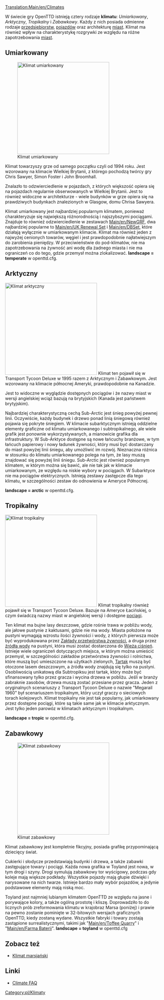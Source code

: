 [[Translation:Main/en/Climates]]{{en/-}}{{pl/Spis treści}}

W świecie gry OpenTTD istnieją cztery rodzaje '''klimatu''': ''Umiarkowany'', ''Arktyczny'', ''Tropikalny'' i ''Zabawkowy''. Każdy z nich posiada odmienne rodzaje [[Main/pl/Przedsiębiorstwa|przedsiębiorstw]], [[Main/pl/Pojazdy|pojazdów]] oraz architekturę [[Main/pl/Miasta|miast]]. Klimat ma również wpływ na charakterystykę rozgrywki ze względu na różne zapotrzebowania [[Main/pl/Miasta|miast]].

==Umiarkowany==
[[File:en/Temperatescreenshot.png|thumb|left|300px|Klimat umiarkowany]]

Klimat towarzyszy grze od samego początku czyli od 1994 roku. Jest wzorowany na klimacie Wielkiej Brytanii, z którego pochodzą twórcy gry Chris Sawyer, Simon Foster i John Broomhall.

Znalazło to odzwierciedlenie w pojazdach, z których większość opiera się na pojazdach regularnie obserwowanych w Wielkiej Brytanii. Jest to również widoczne w architekturze - wiele budynków w grze opiera się na prawdziwych budynkach znalezionych w Glasgow, domu Chrisa Sawyera.

Klimat umiarkowany jest najbardziej popularnym klimatem, ponieważ charakteryzuje się największą różnorodnością i najszybszymi pociągami. Znajduje to również odzwierciedlenie w zestawach [[Main/en/NewGRF]], dwa najbardziej popularne to [[Main/en/UK Renewal Set]] i [[Main/en/DBSet]], które działają wyłącznie w umiarkowanym klimacie. Klimat ma również jeden z najwyżej cenionych towarów, węgiel i jest prawdopodobnie najłatwiejszym do zarobienia pieniędzy. W przeciwieństwie do pod-klimatów, nie ma zapotrzebowania na żywność ani wodę dla żadnego miasta i nie ma ograniczeń co do tego, gdzie przemysł można zlokalizować.
'''landscape = temperate''' w openttd.cfg.
<br clear="all" />

==Arktyczny==
[[File:en/Subarcticscreenshot.png|thumb|right|300px|Klimat arktyczny]]
Klimat ten pojawił się w Transport Tycoon Deluxe w 1995 razem z Arktycznym i Zabawkowym. Jest wzorowany na klimacie północnej Ameryki, prawdopodobnie na Kanadzie.

Jest to widoczne w wyglądzie dostępnych pociągów i że nazwy miast w wersji angielskiej wciąż bazują na brytyjskich (Kanada jest państwem brytyjskim). 

Najbardziej charakterystyczną cechą Sub-Arctic jest śnieg powyżej pewnej linii. Oczywiście, każdy budynek i drzewo ponad linią śniegową również pojawia się pokryte śniegiem. W klimacie subarktycznym istnieją oddzielne elementy graficzne od klimatu umiarkowanego i subtropikalnego, ale wiele grafik jest ponownie wykorzystywanych, a mianowicie grafika dla infrastruktury. W Sub-Arktyce dostępne są nowe łańcuchy branżowe, w tym łańcuch papierowy i nowy ładunek żywności, który musi być dostarczany do miast powyżej linii śniegu, aby umożliwić im rozwój. Nieznaczna różnica w stosunku do klimatu umiarkowanego polega na tym, że lasy muszą znajdować się powyżej linii śniegu. Sub-Arctic jest również popularnym klimatem, w którym można się bawić, ale nie tak jak w klimacie umiarkowanym, ze względu na niskie wybory w pociągach. W Subarktyce nie ma pociągów elektrycznych. Istnieją zestawy zastępcze dla tego klimatu, w szczególności zestaw do odnowienia w Ameryce Północnej.

'''landscape = arctic''' w openttd.cfg.

==Tropikalny==

[[File:en/Subtropicalscreenshot.png|thumb|300px|left|Klimat tropikalny]]
Klimat tropikalny również pojawił się w Transport Tycoon Deluxe. Bazuje na Ameryce Łacińskiej, o czym świadczą nazwy miast w angielskiej wersji i dostępne [[Main/pl/Pociągi|pociągi]].

Ten klimat ma bujne lasy deszczowe, gdzie rośnie trawa w pobliżu wody, ale jałowe pustynie z kaktusami, gdzie nie ma wody. Miasta położone na pustyni wymagają wzrostu ilości żywności i wody, z których pierwsza może być wyprodukowana przez [[Main/pl/Przetwórnia żywności|Zakłady przetwórstwa żywności]], a druga przez [[Main/pl/<!--Źródło zaopatrzenia w wodę-->Ujęcie wody| źródła wody]] na pustyni, która musi zostać dostarczona do [[Main/pl/Wieża ciśnień|Wieża ciśnień]]. Istnieje wiele ograniczeń dotyczących miejsca, w którym można umieścić przemysł, w szczególności zakładów przetwórstwa żywności i rolnictwa, które muszą być umieszczone na użytkach zielonych, [[Main/pl/Tartak (tropikalny)|Tartak]] muszą być otoczone lasem deszczowym, a źródła wody znajdują się tylko na pustyni. Osobliwością unikatową dla Subtropiksu jest tartak, który może być sfinansowany tylko przez gracza i wycina drzewa w pobliżu. Jeśli w branży zabraknie zasobów, drzewa muszą zostać przesiane przez gracza. Jeden z oryginalnych scenariuszy z Transport Tycoon Deluxe o nazwie "Megarail 1960" był scenariuszem tropikalnym, który uczył graczy o sieciowych torach kolejowych.
Klimat tropikalny nie jest tak popularny, jak umiarkowany przez dostępne pociągi, które są takie same jak w klimacie arktycznym. Jest tylko jeden parowóz w klimatach arktycznym i tropikalnym.

'''landscape = tropic''' w openttd.cfg.
<br clear="all" />

==Zabawkowy==
[[File:en/Toylandscreenshot.png|thumb|right|300px|Klimat zabawkowy]]

Klimat zabawkowy jest kompletnie fikcyjny, posiada grafikę przypominającą dziecięcy świat.

Cukierki i słodycze przedstawiają budynki i drzewa, a także zabawki zastępujące towary i pociągi. Każda nowa grafika w Toyland jest nowa, w tym drogi i szyny. Drogi symulują zabawkowy tor wyścigowy, podczas gdy koleje mają większe podkłady. Wszystkie pojazdy mają głupie dźwięki i narysowane na nich twarze. Istnieje bardzo mały wybór pojazdów, a jedynie podstawowe elementy mają niską moc.

Toyland jest najmniej lubianym klimatem OpenTTD ze względu na jasne i porywające kolory, a także ogólną prostotę i kliszę. Doprowadziło to do licznych prób zreformowania klimatu w krajobraz Marsa (poniżej) i prawie na pewno zostanie pominięte w 32-bitowych wersjach graficznych OpenTTD, kiedy zostaną wydane. Wszystkie fabryki i towary zostają zastąpione surrealistycznymi, takimi jak "[[Main/en/Toffee Quarry]]" i "[[Main/en/Farma Baterii]]".
'''landscape = toyland''' w openttd.cfg

{{en/-}}

==Zobacz też==
* [[Main/en/Toyland to Mars Conversion|Klimat marsjański]]

==Linki==
* [http://i-want-a-website.com/about-tt/ttfaq08.html Climate FAQ]

[[Category:pl/Klimaty]]